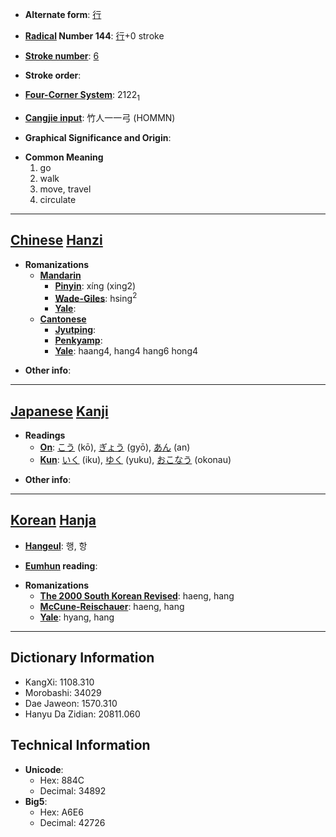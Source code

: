 * '''Alternate form''': [[行]]

* '''[[Wiktionary:Chinese radical index| Radical]] Number 144''': [[Wiktionary:Chinese radical index 行|行]]+0 stroke

* '''[[Wiktionary:Chinese total strokes index|Stroke number]]''': [[Wiktionary:Chinese total strokes index 6|6]]

* '''Stroke order''': 

* '''[[Wiktionary:Chinese four corner index|Four-Corner System]]''': 2122<sub>1</sub>

* '''[[Wiktionary:Chinese Cangjie index|Cangjie input]]''': 竹人一一弓 (HOMMN)

* '''Graphical Significance and Origin''': 

* '''Common Meaning'''
*#go
*# walk
*# move, travel
*# circulate


----

== [[Chinese]] [[Hanzi]] ==

* '''Romanizations'''
** '''[[Mandarin]]'''
*** '''[[Pinyin]]''': xíng (xing2)
*** '''[[Wade-Giles]]''': hsing<sup>2</sup>
*** '''[[Yale]]''': 
** '''[[Cantonese]]'''
*** '''[[Jyutping]]''':
*** '''[[Penkyamp]]''': 
*** '''[[Yale]]''': haang4, hang4 hang6 hong4

* '''Other info''': 

----

== [[Japanese]] [[Kanji]] ==

* '''Readings'''
** '''[[On]]''': [[こう]] (kō), [[ぎょう]] (gyō), [[あん]] (an)
** '''[[Kun]]''': [[いく]] (iku), [[ゆく]] (yuku), [[おこなう]] (okonau)

* '''Other info''':  

----

== [[Korean]] [[Hanja]] ==

* '''[[Hangeul]]''': 행, 항

* '''[[Eumhun]] reading''': 

* '''Romanizations'''
** '''[[The 2000 South Korean Revised Romanization|The 2000 South Korean Revised]]''': haeng, hang
** '''[[McCune-Reischauer]]''': haeng, hang
** '''[[Yale]]''': hyang, hang

----

== Dictionary Information ==

* KangXi: 1108.310
* Morobashi: 34029
* Dae Jaweon: 1570.310
* Hanyu Da Zidian: 20811.060

== Technical Information ==

* '''Unicode''':
** Hex: 884C
** Decimal: 34892
* '''Big5''':
** Hex: A6E6
** Decimal: 42726